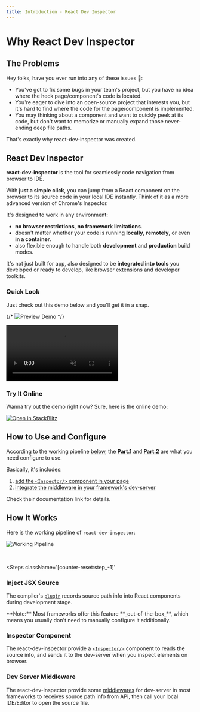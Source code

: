 ```yaml
---
title: Introduction - React Dev Inspector
---
```



# Why React Dev Inspector

## The Problems

Hey folks, have you ever run into any of these issues 🤔:

- You've got to fix some bugs in your team's project, but you have no idea where the heck page/component's code is located.
- You're eager to dive into an open-source project that interests you, but it's hard to find where the code for the page/component is implemented.
- You may thinking about a component and want to quickly peek at its code, but don't want to memorize or manually expand those never-ending deep file paths.

That's exactly why react-dev-inspector was created.

## React Dev Inspector

**react-dev-inspector** is the tool for seamlessly code navigation from browser to IDE.

With **just a simple click**, you can jump from a React component on the browser to its source code in your local IDE instantly.
Think of it as a more advanced version of Chrome's Inspector.

It's designed to work in any environment:
- **no browser restrictions**, **no framework limitations**.
- doesn't matter whether your code is running **locally**, **remotely**, or even **in a container**.
- also flexible enough to handle both **development** and **production** build modes.

It's not just built for app, also designed to be **integrated into tools** you developed or ready to develop,
like browser extensions and developer toolkits.


### Quick Look

Just check out this demo below and you'll get it in a snap.

{/* <Image
  className='relative my-2 sm:my-4 lg:my-6 w-full'
  src={previewDemo}
  alt='Preview Demo'
  loading='eager'
/> */}

<video
  src={inspectorPreview}
  className='relative my-2 sm:my-4 lg:my-6 w-full rounded-xl shadow-xl'
  loop
  autoPlay
  muted
  disablePictureInPicture
  disableRemotePlayback
  playsInline
  controls
  controlsList='play timeline nofullscreen nodownload novolume noremoteplayback noplaybackrate'
  x-webkit-airplay='true'
  webkit-playsinline='true'
/>

### Try It Online

Wanna try out the demo right now? Sure, here is the online demo:

[
  ![Open in StackBlitz](@components/stack-blitz/open-in-stackblitz.svg)
](https://stackblitz.com/edit/github-x3rkzl?file=package.json,vite.config.ts%3AL17)


<div
  className="
    relative -mx-6 md:-ml-12 md:-mr-8 xl:-mr-12
    my-3 h-[600px] bg-[#0e0c0e] rounded-xl
  "
>
  <StackBlitz
    project='edit/github-x3rkzl'
    openFile='package.json,vite.config.ts%3AL17'
    view='default'
  />
</div>


## How to Use and Configure

According to the working pipeline [below](#how-it-works), the [**Part.1**](/docs/inspector-component) and [**Part.2**](/docs/integration) are what you need configure to use.

Basically, it's includes:
1. [add the `<Inspector/>` component in your page](/docs/inspector-component)
2. [integrate the middleware in your framework's dev-server](/docs/integration)

Check their documentation link for details.


## How It Works

Here is the working pipeline of `react-dev-inspector`:

<Image
  className='relative my-2 sm:my-4 lg:my-6 bg-white/90 rounded-lg shadow-xl'
  src={workingPipeline}
  alt='Working Pipeline'
  loading='eager'
  data-zoomable
/>

<br/>

<Steps
  className='[counter-reset:step_-1]'
>
### Inject JSX Source

The compiler's [`plugin`](/docs/compiler-plugin) records source path info into React components during development stage.

<Callout type="info" emoji="💡">
  **Note:** Most frameworks offer this feature **_out-of-the-box_**,
  which means you usually don't need to manually configure it additionally.
</Callout>

### Inspector Component

The react-dev-inspector provide a [`<Inspector/>`](/docs/inspector-component) component to reads the source info,
and sends it to the dev-server when you inspect elements on browser.

### Dev Server Middleware

The react-dev-inspector provide some [middlewares](/docs/integration) for dev-server in most frameworks to receives source path info from API,
then call your local IDE/Editor to open the source file.
</Steps>
